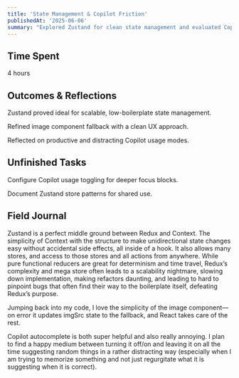 ```yaml
---
title: 'State Management & Copilot Friction'
publishedAt: '2025-06-06'
summary: "Explored Zustand for clean state management and evaluated Copilot's role in supporting vs. obstructing deep development work."
---
```


## Time Spent

4 hours

## Outcomes & Reflections

Zustand proved ideal for scalable, low-boilerplate state management.

Refined image component fallback with a clean UX approach.

Reflected on productive and distracting Copilot usage modes.

## Unfinished Tasks

Configure Copilot usage toggling for deeper focus blocks.

Document Zustand store patterns for shared use.

## Field Journal

Zustand is a perfect middle ground between Redux and Context. The simplicity of Context with the structure to make unidirectional state changes easy without accidental side effects, all inside of a hook. It also allows many stores, and access to those stores and all actions from anywhere. While pure functional reducers are great for determinism and time travel, Redux’s complexity and mega store often leads to a scalability nightmare, slowing down implementation, making refactors daunting, and leading to hard to pinpoint bugs that often find their way to the boilerplate itself, defeating Redux’s purpose.

Jumping back into my code, I love the simplicity of the image component—on error it updates imgSrc state to the fallback, and React takes care of the rest.

Copilot autocomplete is both super helpful and also really annoying. I plan to find a happy medium between turning it off/on and leaving it on all the time suggesting random things in a rather distracting way (especially when I am trying to memorize something and not just regurgitate what it is suggesting when it is correct).
